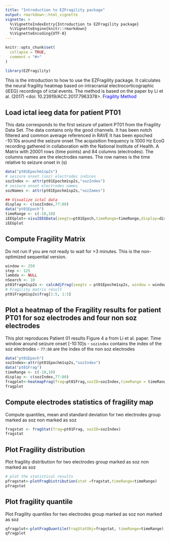 ```yaml
---
title: "Introduction to EZFragility package"
output: rmarkdown::html_vignette
vignette: >
  %\VignetteIndexEntry{Introduction to EZFragility package}
  %\VignetteEngine{knitr::rmarkdown}
  %\VignetteEncoding{UTF-8}
---
```


```r
knitr::opts_chunk$set(
  collapse = TRUE,
  comment = "#>"
)
```

```r
library(EZFragility)
```

This is the introduction to how to use the EZFragility package.
It calculates the neural fragility heatmap based on intracranial electrocorticographic (iEEG) recordings of ictal events.
The method is based on the paper by Li et al. (2017) <doi: 10.23919/ACC.2017.7963378>.
<a href="https://ieeexplore.ieee.org/document/7963378" style="color:blue; text-decoration:none;"> Fragility Method</a>

## Load ictal ieeg data for patient PT01

This data corresponds to the first seizure of patient PT01 from the Fragility Data Set. The data contains only the good channels. It has been notch filtered and common average referenced in RAVE It has been epoched -10:10s around the seizure onset The acquisition frequency is 1000 Hz EcoG recording gathered in collaboration with the National Institute of Health. A Matrix with 20001 rows (time points) and 84 columns (electrodes). The columns names are the electrodes names. The row names is the time relative to seizure onset in (s)


```r
data("pt01Epochm1sp2s")
# seizure onset (soz) electrodes indices
sozIndex <- attr(pt01Epochm1sp2s,"sozIndex")
# seizure onset electrodes names
sozNames <- attr(pt01Epochm1sp2s,"sozZames")

## Visualize ictal data
display <- c(sozIndex,77:80)
data("pt01Epoch")
timeRange <- c(-10,10)
iEEGplot<-visuIEEGData(ieegts=pt01Epoch,timeRange=timeRange,display=display)
iEEGplot
```


## Compute Fragility Matrix
Do not run if you are not ready to wait for >3 minutes. This is the non-optimized sequential version.
```r
window <- 250
step <- 125
lambda <- NULL
nSearch <- 10
pt01Fragm1sp2s <- calcAdjFrag(ieegts = pt01Epochm1sp2s, window = window, step = step, lambda = lambda,nSearch=nSearch)
# Fragility matrix result
pt01Fragm1sp2s$frag[1:5, 1:5]
```

## Plot a heatmap of the Fragility results for patient PT01 for soz electrodes and four non soz electrodes
This plot reproduces Patient 01 results Figure 4 a from Li et al. paper. Time window around seizure onset [-10:10]s
- `sozindex` contains the index of the soz electrodes
- `77:80` are the index of the non soz electrodes
```r
data("pt01Epoch")
sozIndex<-attr(pt01Epochm1sp2s,"sozIndex")
data("pt01Frag")
timeRange <- c(-10,10)
display <- c(sozIndex,77:80)
fragplot<-heatmapFrag(frag=pt01Frag,sozID=sozIndex,timeRange = timeRange,title="PT01 seizure 1",display=display)
fragplot
```

## Compute electrodes statistics of fragility map 
Compute quantiles, mean and standard deviation for two electrodes group marked as soz non marked as soz
```r
fragstat <- fragStat(frag=pt01Frag, sozID=sozIndex)
fragstat
```

## Plot Fragility distribution
Plot fragility distribution for two electrodes group marked as soz non marked as soz
```r
# plot the statistical results
pfragstat<-plotFragDistribution(stat =fragstat,timeRange=timeRange)
pfragstat
```

## Plot fragility quantile
Plot Fragility quantiles for two electrodes group marked as soz non marked as soz
```r
qfragplot<-plotFragQuantile(FragStatObj=fragstat, timeRange=timeRange)
qfragplot
```
